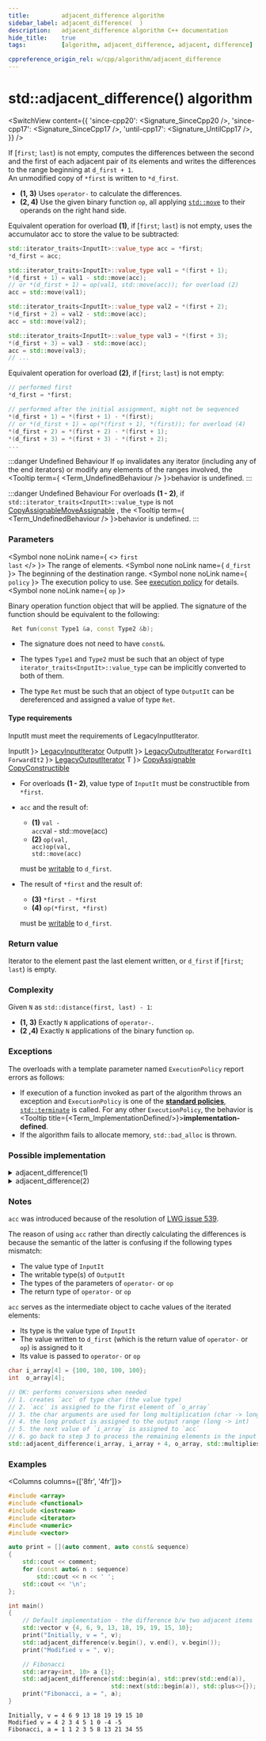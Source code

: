 ```yaml
---
title:         adjacent_difference algorithm
sidebar_label: adjacent_difference(  )
description:   adjacent_difference algorithm C++ documentation
hide_title:    true
tags:          [algorithm, adjacent_difference, adjacent, difference]

cppreference_origin_rel: w/cpp/algorithm/adjacent_difference
---
```



<!-- Terms -->


<!----------------- Codes ---------------------->


# std::adjacent_difference() algorithm

<SwitchView content={{
  'since-cpp20': <Signature_SinceCpp20 />,
  'since-cpp17': <Signature_SinceCpp17 />,
  'until-cpp17': <Signature_UntilCpp17 />,
}} />

If [`first`; `last`) is not empty, computes the differences between the second and the first of each adjacent pair of its elements and writes the differences to the range beginning at `d_first + 1`.  
An unmodified copy of `*first` is written to `*d_first`.

- **(1, 3)** Uses `operator-` to calculate the differences.
- **(2, 4)** Use the given binary function `op`<Since v='cpp11'>, all applying <a href="#"><code>std::move</code></a> to their operands on the right hand side</Since>.

Equivalent operation for overload **(1)**, if [`first`; `last`) is not empty, uses the accumulator acc to store the value to be subtracted:
```cpp
std::iterator_traits<InputIt>::value_type acc = *first;
*d_first = acc;

std::iterator_traits<InputIt>::value_type val1 = *(first + 1);
*(d_first + 1) = val1 - std::move(acc);
// or *(d_first + 1) = op(val1, std::move(acc)); for overload (2)
acc = std::move(val1);

std::iterator_traits<InputIt>::value_type val2 = *(first + 2);
*(d_first + 2) = val2 - std::move(acc);
acc = std::move(val2);

std::iterator_traits<InputIt>::value_type val3 = *(first + 3);
*(d_first + 3) = val3 - std::move(acc);
acc = std::move(val3);
// ...
```

Equivalent operation for overload **(2)**, if [`first`; `last`) is not empty:
```cpp
// performed first
*d_first = *first;

// performed after the initial assignment, might not be sequenced
*(d_first + 1) = *(first + 1) - *(first);
// or *(d_first + 1) = op(*(first + 1), *(first)); for overload (4)
*(d_first + 2) = *(first + 2) - *(first + 1);
*(d_first + 3) = *(first + 3) - *(first + 2);
...
```

:::danger Undefined Behaviour
If `op` invalidates any iterator (including any of the end iterators) or modify any elements of the ranges involved, the <Tooltip term={ <Term_UndefinedBehaviour /> }>behavior is undefined</Tooltip>.
:::

:::danger Undefined Behaviour
For overloads <b>(1 - 2)</b>, if <code>std::iterator_traits&lt;InputIt&gt;::value_type</code> is not
<Until v='cpp11'><a href="/docs/named_req/CopyAssignable">CopyAssignable</a></Until><Since v='cpp11'><a href="/docs/named_req/CopyAssignable">MoveAssignable</a></Since>
, the <Tooltip term={ <Term_UndefinedBehaviour /> }>behavior is undefined</Tooltip>.
:::

### Parameters

<SymbolTable>

  <Symbol none noLink name={ <> <code>first</code> <br/> <code>last</code> </> }>
    The range of elements.
  </Symbol>
  <Symbol none noLink name={ <code>d_first</code> }>
    The beginning of the destination range.
  </Symbol>
  <Symbol none noLink name={ <code>policy</code> }>
    The execution policy to use. See <a href="#">execution policy</a> for details.
  </Symbol>
  <Symbol none noLink name={ <code>op</code> }>

Binary operation function object that will be applied.
The signature of the function should be equivalent to the following:
```cpp
 Ret fun(const Type1 &a, const Type2 &b);
```
- The signature does not need to have `const&`.
- The types `Type1` and `Type2` must be such that an object of type `iterator_traits<InputIt>::value_type` can be implicitly converted to both of them.
- The type `Ret` must be such that an object of type `OutputIt` can be dereferenced and assigned a value of type `Ret`.


  </Symbol>

</SymbolTable>

#### Type requirements

InputIt must meet the requirements of LegacyInputIterator.

<SymbolTable>
  <Symbol none noLink name={ <code>InputIt</code> }>
    <a href="/docs/named_req/LegacyInputIterator">LegacyInputIterator</a>
  </Symbol>
  <Symbol none noLink name={ <code>OutputIt</code> }>
    <a href="/docs/named_req/LegacyOutputIterator">LegacyOutputIterator</a>
  </Symbol>
  <Symbol none noLink name={ <> <code>ForwardIt1</code> <br/> <code>ForwardIt2</code> </> }>
    <a href="/docs/named_req/LegacyOutputIterator">LegacyOutputIterator</a>
  </Symbol>
  <Symbol none noLink name={ <code>T</code> }>
    <a href="/docs/named_req/CopyAssignable">CopyAssignable</a> <br />
    <a href="/docs/named_req/CopyConstructible">CopyConstructible</a>
  </Symbol>
</SymbolTable>

- For overloads **(1 - 2)**, value type of `InputIt` must be constructible from `*first`.

- `acc` and the result of:
  - **(1)** <Until v='cpp11'><code>val - acc</code></Until><Since v='cpp11'>val - std::move(acc)</Since>
  - **(2)** <Until v='cpp11'><code>op(val, acc)</code></Until><Since v='cpp11'><code>op(val, std::move(acc)</code></Since>

  must be [writable](#) to `d_first`.

- The result of `*first` and the result of:
  - **(3)** `*first - *first`
  - **(4)** `op(*first, *first)`

  must be [writable](#) to `d_first`.

### Return value

Iterator to the element past the last element written, or `d_first` if [`first`; `last`) is empty.

### Complexity

Given `N` as `std::distance(first, last) - 1`:

- **(1, 3)** Exactly `N` applications of `operator-`.
- **(2 ,4)** Exactly `N` applications of the binary function `op`.

### Exceptions

The overloads with a template parameter named `ExecutionPolicy` report errors as follows:
- If execution of a function invoked as part of the algorithm throws an exception and `ExecutionPolicy` is one of the [**standard policies**](#), [`std::terminate`](#) is called.
	For any other `ExecutionPolicy`, the behavior is <Tooltip title={<Term_ImplementationDefined/>}>**implementation-defined**</Tooltip>.
- If the algorithm fails to allocate memory, `std::bad_alloc` is thrown.

### Possible implementation

<details>
<summary>adjacent_difference(1)</summary>

```cpp
template<class InputIt, class OutputIt>
constexpr // since C++20
OutputIt adjacent_difference(InputIt first, InputIt last, OutputIt d_first)
{
    if (first == last)
        return d_first;

    typedef typename std::iterator_traits<InputIt>::value_type value_t;
    value_t acc = *first;
    *d_first = acc;

    while (++first != last)
    {
        value_t val = *first;
        *++d_first = val - std::move(acc); // std::move since C++11
        acc = std::move(val);
    }

    return ++d_first;
}
```

</details>

<details>
<summary>adjacent_difference(2)</summary>

```cpp
template<class InputIt, class OutputIt, class BinaryOperation>
constexpr // since C++20
OutputIt adjacent_difference(InputIt first, InputIt last, OutputIt d_first, BinaryOperation op)
{
    if (first == last)
        return d_first;

    typedef typename std::iterator_traits<InputIt>::value_type value_t;
    value_t acc = *first;
    *d_first = acc;

    while (++first != last)
    {
        value_t val = *first;
        *++d_first = op(val, std::move(acc)); // std::move since C++11
        acc = std::move(val);
    }

    return ++d_first;
}
```

</details>

### Notes

`acc` was introduced because of the resolution of [LWG issue 539](https://cplusplus.github.io/LWG/issue539).

The reason of using `acc` rather than directly calculating the differences is because the semantic of the latter is confusing if the following types mismatch:
- The value type of `InputIt`
- The writable type(s) of `OutputIt`
- The types of the parameters of `operator-` or `op`
- The return type of `operator-` or `op`

`acc` serves as the intermediate object to cache values of the iterated elements:
- Its type is the value type of `InputIt`
- The value written to `d_first` (which is the return value of `operator-` or `op`) is assigned to it
- Its value is passed to `operator-` or `op`

```cpp
char i_array[4] = {100, 100, 100, 100};
int  o_array[4];

// OK: performs conversions when needed
// 1. creates `acc` of type char (the value type)
// 2. `acc` is assigned to the first element of `o_array`
// 3. the char arguments are used for long multiplication (char -> long)
// 4. the long product is assigned to the output range (long -> int)
// 5. the next value of `i_array` is assigned to `acc`
// 6. go back to step 3 to process the remaining elements in the input range
std::adjacent_difference(i_array, i_array + 4, o_array, std::multiplies<long>{});
```

### Examples

<Columns columns={['8fr', '4fr']}>
<div>

```cpp title='Main.cpp' showLineNumbers
#include <array>
#include <functional>
#include <iostream>
#include <iterator>
#include <numeric>
#include <vector>

auto print = [](auto comment, auto const& sequence)
{
    std::cout << comment;
    for (const auto& n : sequence)
        std::cout << n << ' ';
    std::cout << '\n';
};

int main()
{
    // Default implementation - the difference b/w two adjacent items
    std::vector v {4, 6, 9, 13, 18, 19, 19, 15, 10};
    print("Initially, v = ", v);
    std::adjacent_difference(v.begin(), v.end(), v.begin());
    print("Modified v = ", v);

    // Fibonacci
    std::array<int, 10> a {1};
    std::adjacent_difference(std::begin(a), std::prev(std::end(a)),
                             std::next(std::begin(a)), std::plus<>{});
    print("Fibonacci, a = ", a);
}
```

</div>
<div>

```plaintext title="Output"
Initially, v = 4 6 9 13 18 19 19 15 10 
Modified v = 4 2 3 4 5 1 0 -4 -5 
Fibonacci, a = 1 1 2 3 5 8 13 21 34 55
```

</div>
</Columns>
